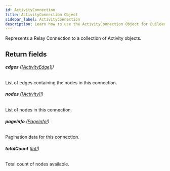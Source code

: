 ```yaml
---
id: ActivityConnection
title: ActivityConnection Object
sidebar_label: ActivityConnection
description: Learn how to use the ActivityConnection Object for Builder's API.
---
```


Represents a Relay Connection to a collection of Activity objects.

## Return fields

###### <b>edges</b> ([[ActivityEdge]!](/self-managed/composer/builder/api/schema/object/ActivityEdge.mdx))

List of edges containing the nodes in this connection.

###### <b>nodes</b> ([[Activity]!](/self-managed/composer/builder/api/schema/object/Activity.mdx))

List of nodes in this connection.

###### <b>pageInfo</b> ([PageInfo!](/self-managed/composer/builder/api/schema/object/PageInfo.mdx))

Pagination data for this connection.

###### <b>totalCount</b> ([Int!](/self-managed/composer/builder/api/schema/scalar/Int.mdx))

Total count of nodes available.
